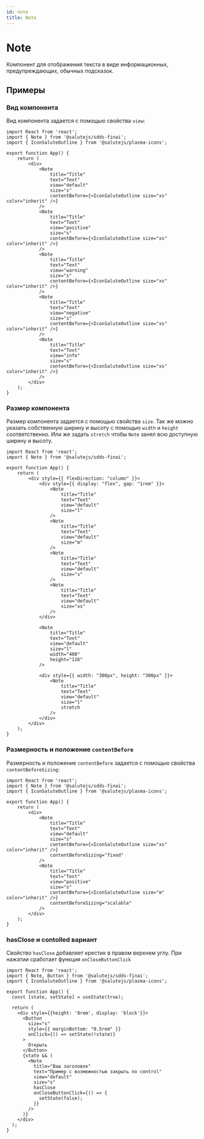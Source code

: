 ```yaml
---
id: note
title: Note
---
```



# Note
Компонент для отображения текста в виде информационных, предупреждающих, обычных подсказок.

<Description name="Note" />
<PropsTable name="Note" />

## Примеры

### Вид компонента
Вид компонента задается с помощью свойства `view`:

```tsx live
import React from 'react';
import { Note } from '@salutejs/sdds-finai';
import { IconSaluteOutline } from '@salutejs/plasma-icons';

export function App() {
    return (
        <div>
            <Note
                title="Title"
                text="Text"
                view="default"
                size="s"
                contentBefore={<IconSaluteOutline size="xs" color="inherit" />}
            />
            <Note
                title="Title"
                text="Text"
                view="positive"
                size="s"
                contentBefore={<IconSaluteOutline size="xs" color="inherit" />}
            />
            <Note
                title="Title"
                text="Text"
                view="warning"
                size="s"
                contentBefore={<IconSaluteOutline size="xs" color="inherit" />}
            />
            <Note
                title="Title"
                text="Text"
                view="negative"
                size="s"
                contentBefore={<IconSaluteOutline size="xs" color="inherit" />}
            />
            <Note
                title="Title"
                text="Text"
                view="info"
                size="s"
                contentBefore={<IconSaluteOutline size="xs" color="inherit" />}
            />
        </div>
    );
}
```

### Размер компонента
Размер компонента задается с помощью свойства `size`.
Так же можно указать собственную ширину и высоту с помощью `width` и `height` соответственно.
Или же задать `stretch` чтобы `Note` занял всю доступную ширину и высоту.

```tsx live
import React from 'react';
import { Note } from '@salutejs/sdds-finai';

export function App() {
    return (
        <div style={{ flexDirection: "column" }}>
            <div style={{ display: "flex", gap: "1rem" }}>
                <Note
                    title="Title"
                    text="Text"
                    view="default"
                    size="l"
                />
                <Note
                    title="Title"
                    text="Text"
                    view="default"
                    size="m"
                />
                <Note
                    title="Title"
                    text="Text"
                    view="default"
                    size="s"
                />
                <Note
                    title="Title"
                    text="Text"
                    view="default"
                    size="xs"
                />
            </div>

            <Note
                title="Title"
                text="Text"
                view="default"
                size="l"
                width="400"
                height="116"
            />

            <div style={{ width: "300px", height: "300px" }}>
                <Note
                    title="Title"
                    text="Text"
                    view="default"
                    size="l"
                    stretch
                />
            </div>
        </div>
    );
}
```

### Размерность и положение `contentBefore`
Размерность и положение `contentBefore` задается с помощью свойства `contentBeforeSizing`:

```tsx live
import React from 'react';
import { Note } from '@salutejs/sdds-finai';
import { IconSaluteOutline } from '@salutejs/plasma-icons';

export function App() {
    return (
        <div>
            <Note
                title="Title"
                text="Text"
                view="default"
                size="s"
                contentBefore={<IconSaluteOutline size="xs" color="inherit" />}
                contentBeforeSizing="fixed"
            />
            <Note
                title="Title"
                text="Text"
                view="positive"
                size="s"
                contentBefore={<IconSaluteOutline size="m" color="inherit" />}
                contentBeforeSizing="scalable"
            />
        </div>
    );
}
```

### hasClose и contolled вариант
Свойство `hasClose` добавляет крестик в правом верхнем углу. При нажатии сработает функция `onCloseButtonClick`

```tsx live
import React from 'react';
import { Note, Button } from '@salutejs/sdds-finai';
import { IconSaluteOutline } from '@salutejs/plasma-icons';

export function App() {
  const [state, setState] = useState(true);

  return (
    <div style={{height: '8rem', display: 'block'}}>
      <Button
        size="s"
        style={{ marginBottom: "0.5rem" }}
        onClick={() => setState(!state)}
      >
        Открыть
      </Button>
      {state && (
        <Note
          title="Ваш заголовок"
          text="Пример с возможностью закрыть по control"
          view="default"
          size="s"
          hasClose
          onCloseButtonClick={() => {
            setState(false);
          }}
        />
      )}
    </div>
  );
}

```

